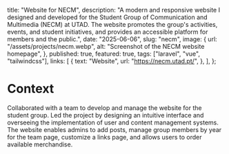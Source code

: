 
  title: "Website for NECM",
  description:
    "A modern and responsive website I designed and developed for the Student Group of Communication and Multimedia (NECM) at UTAD. The website promotes the group's activities, events, and student initiatives, and provides an accessible platform for members and the public.",
  date: "2025-06-06",
  slug: "necm",
  image: {
    url: "/assets/projects/necm.webp",
    alt: "Screenshot of the NECM website homepage",
  },
  published: true,
  featured: true,
  tags: ["laravel", "vue", "tailwindcss"],
  links: [
    {
      text: "Website",
      url: "https://necm.utad.pt/",
    },
  ],
};

<ProjectData data={metadata}/>

# Context

Collaborated with a team to develop and manage the website for the student group. Led the project by designing an intuitive interface and overseeing the implementation of user and content management systems. The website enables admins to add posts, manage group members by year for the team page, customize a links page, and allows users to order available merchandise.
